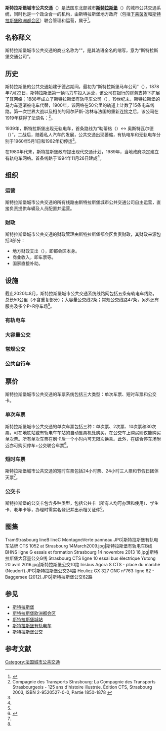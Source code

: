 {{Infobox french transport system
|bgcolor=FFFFFF
|color=black
|Name=斯特拉斯堡城市公共交通
|Image=Logo Compagnie des transports strasbourgeois.svg
|Siege=[[斯特拉斯堡|斯特拉斯堡]]
|Villes=
|YearOpened=1877
|Propietaire=[[斯特拉斯堡欧洲都会区|斯特拉斯堡欧洲都会区]]
|Operator= 斯特拉斯堡欧洲都会区
|Systeme=
|RollingStock=
* 有轨电车
* 公交：Agora等
|Depot=
|StationAmount=
|Length=
|AveInterstation=
|Service=工作日<br/>周末 （服务缩减甚至停止）
|AnnPassengers= 1.25亿人次（2018年）
|Connexion=
* [[斯特拉斯堡城站|斯特拉斯堡城站]]（{{SNCF logo}}）
* {{Flixbus logo}}
* {{Isilines logo}}
* {{Ouibus logo}}
}}

'''斯特拉斯堡城市公共交通'''（{{lang-fr|Transports en commun de Strasbourg}}）是法国东北部城市'''[[斯特拉斯堡|斯特拉斯堡]]'''（{{lang-fr|Strasbourg}}）的城市公共交通系统，同时也是一个政企合一的机构，由斯特拉斯堡地方政府（包括[[下莱茵省|下莱茵省]]和[[斯特拉斯堡欧洲都会区|斯特拉斯堡欧洲都会区]]）联合管理和运营，属于{{link-fr|法国工商业行政的公共部门|Établissement public à caractère industriel et commercial en France}}<ref>{{Cite web|url=https://www.cts-strasbourg.eu/fr/la-cts/lessentiel/|title=Conseil d’Administration|accessdate=2020-08-29|author=cts-strasbourg.eu|language=fr|publisher=cts-strasbourg.eu|archive-date=2020-04-24|archive-url=https://web.archive.org/web/20200424031342/https://www.cts-strasbourg.eu/fr/la-cts/lessentiel/|dead-url=no}}</ref>。

==名称释义==

斯特拉斯堡城市公共交通的商业名称为"'''{{lang|fr|CTS}}'''"，是其法语全名{{lang|fr|Compagnie des transports strasbourgeois}}的缩写，意为“斯特拉斯堡交通公司”。

==历史==

斯特拉斯堡的公共交通始建于德占期间，最初为“斯特拉斯堡马车公司”（{{lang|de|Strassburger Pferde-Eisenbahn Gesellschaft}}），1878年7月22日，斯特拉斯堡第一辆马力车投入运营，该公司在银行的财务支持下扩展了其网络；1888年成立了斯特拉斯堡有轨电车公司（{{lang|de|Strassburger Strassenbahn-Gesellschaft}}），19世纪末，斯特拉斯堡的马力车逐渐被电车代替，1900年，该网络在50公里的轨道上计数了15条电车线路。第一次世界大战以及相关的阿尔萨斯-洛林与法国的重新连接之后，该公司在1919年获得了法语名：{{lang|fr|Compagnie des transports strasbourgeois}}<ref name="histoire"> Compagnie des Transports Strasbourg: La Compagnie des Transports Strasbourgeois - 125 ans d'histoire illustrée. Édition CTS, Strasbourg 2003, ISBN 2-9520527-0-0, Partie 1850-1878  {{fr}}</ref>。 

1939年，斯特拉斯堡出现无轨电车，首条路线为“勒蒂格（{{lang|fr|Roethig}}）↔ 奥斯特瓦尔德（{{lang|fr|Ostwald}}）”，二战后，随着私人汽车的发展，公共交通出现萎缩，有轨电车和无轨电车分别于1960年5月1日和1962年初停运<ref name="histoire"/>。

在1980年代末，斯特拉斯堡政府提出现代交通计划，1989年，当地政府决定建立有轨电车网络。首条线路于1994年11月26日建成<ref name="histoire"/>。

==组织==

===运营===

斯特拉斯堡城市公共交通的所有线路由斯特拉斯堡城市公共交通公司自主运营，直接负责提供车辆及人员配置并运营。

===财政===

斯特拉斯堡城市公共交通的财政管理由斯特拉斯堡都会区负责财政，其财政来源包括3部分：

* 地方财政支出（{{lang|fr|Contribution}}），即都会区本身。
* 商业收入，即车票等。
* 国家直接补助。

==设施==

截止2020年8月，斯特拉斯堡城市公共交通系统线路网包括五条有轨电车线路，总长50公里（不含重复部分）；大容量公交线2条；常规公交线路47条，另外还有{{link-fr|斯特拉斯堡公共自行车|Vélhop}}服务及多个P+R停车场<ref name="histoire"/>。

===有轨电车===

{{Main|斯特拉斯堡有轨电车}}

===大容量公交===

{{Main|斯特拉斯堡大容量公交}}

===常规公交===

{{Main|斯特拉斯堡公交}}

===公共自行车===

{{Main|{{link-fr|斯特拉斯堡公共自行车|Vélhop}}}}

==票价==

斯特拉斯堡城市公共交通的车票系统包括三大类型：单次车票、短时车票和公交卡。

===单次车票===

斯特拉斯堡城市公共交通的单次车票包括三种：单次票、2次票、10次票和30次票，可在地铁站或有轨电车车站的自动售票机处购买，在公交车上购买则仅能购买单次票。所有单次车票在刷卡后一个小时内可无限次换乘。此外，在综合停车场附近亦可购买停车+公交联合车票<ref name="tarif">{{Cite web|url=https://www.cts-strasbourg.eu/fr/Agence-en-ligne/tarifs/|title=Tickets ou abonnements ?|accessdate=2020-08-29|author=cts-strasbourg.eu|language=fr|publisher=cts-strasbourg.eu|archive-date=2020-04-24|archive-url=https://web.archive.org/web/20200424051131/https://www.cts-strasbourg.eu/fr/Agence-en-ligne/tarifs/|dead-url=no}}</ref>。

===短时车票===

斯特拉斯堡城市公共交通的短时车票包括24小时票、24小时三人票和节假日团体天票<ref name="tarif"/>。

===公交卡===

斯特拉斯堡的公交卡包含多种类型，包括公共卡（所有人均可办理和使用）、学生卡、老年卡等，办理时需实名登记并出示相关证件<ref name="tarif"/>。

==图集==
<gallery>
TramStrasbourg lineB lineC MontagneVerte panneau.JPG|斯特拉斯堡有轨电车站牌
CTS 1052 at Strasbourg 14March2009.jpg|斯特拉斯堡有轨电车B线
BHNS ligne G essais et formation Strasbourg 14 novembre 2013 16.jpg|斯特拉斯堡大容量公交G线
Strasbourg CTS ligne 10 essai bus électrique Yutong 20 avril 2016.jpg|斯特拉斯堡公交10路
Irisbus Agora S CTS - place du marché (Neudorf).JPG|斯特拉斯堡公交24路
Heuliez GX 327 GNC n°763 ligne 62 - Baggersee (2012).JPG|斯特拉斯堡公交62路
</gallery>

==参见==

* [[斯特拉斯堡|斯特拉斯堡]]
* [[斯特拉斯堡欧洲都会区|斯特拉斯堡欧洲都会区]]
* [[斯特拉斯堡城站|斯特拉斯堡城站]]
* [[斯特拉斯堡有轨电车|斯特拉斯堡有轨电车]]
* [[斯特拉斯堡公交|斯特拉斯堡公交]]

== 参考文献 ==
{{Reflist}}

[[Category:法国城市公共交通|Category:法国城市公共交通]]